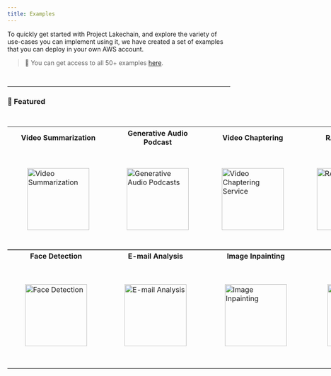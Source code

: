 ```yaml
---
title: Examples
---
```


To quickly get started with Project Lakechain, and explore the variety of use-cases you can implement using it, we have created a set of examples that you can deploy in your own AWS account.

> 💁 You can get access to all 50+ examples [here](https://github.com/awslabs/project-lakechain/tree/main/examples).

<br />

---


### 🌟 Featured

<br />

<p align="center">
  <table style="display: table; margin: auto">
  <tr>
    <th style="width: 170px;">Video Summarization</th>
    <th style="width: 170px;">Generative Audio Podcast</th>
    <th style="width: 170px;">Video Chaptering</th>
    <th style="width: 170px;">RAG Pipeline</th>
  </tr>
  <tr>
    <td style="width: 170px; padding: 45px">
      <a href="https://github.com/awslabs/project-lakechain/tree/main/examples/simple-pipelines/summarization-pipelines/video-summarization-pipeline">
        <Image width="140" src={videoSummarization} alt="Video Summarization" />
      </a>
    </td>
    <td style="width: 170px; padding: 40px">
      <a href="https://github.com/awslabs/project-lakechain/tree/main/examples/end-to-end-use-cases/building-a-podcast-generator">
        <Image width="140" src={generativePodcast} alt="Generative Audio Podcasts" />
      </a>
    </td>
    <td style="width: 170px; padding: 35px">
      <a href="https://github.com/awslabs/project-lakechain/tree/main/examples/end-to-end-use-cases/building-a-video-chaptering-service">
        <Image width="140" src={videoChaptering} alt="Video Chaptering Service" />
      </a>
    </td>
    <td style="width: 170px; padding: 40px">
      <a href="https://github.com/awslabs/project-lakechain/tree/main/examples/end-to-end-use-cases/building-a-rag-pipeline">
        <Image width="140" src={ragPipeline} alt="RAG Pipeline" />
      </a>
    </td>
  </tr>
</table>
</p>

<p align="center" style="margin-top: -16px">
  <table style="display: table; margin: auto">
    <tr>
      <th style="width: 170px;">Face Detection</th>
      <th style="width: 170px;">E-mail Analysis</th>
      <th style="width: 170px;">Image Inpainting</th>
      <th style="width: 170px;">Ollama on AWS</th>
    </tr>
    <tr>
      <td style="width: 170px; padding: 40px">
        <a href="https://github.com/awslabs/project-lakechain/tree/main/examples/simple-pipelines/face-detection-pipeline">
          <Image width="140" src={faceDetection} alt="Face Detection" />
        </a>
      </td>
      <td style="width: 150px; padding: 45px">
        <a href="https://github.com/awslabs/project-lakechain/tree/main/examples/simple-pipelines/email-nlp-pipeline">
          <Image width="140" src={emailAnalysis} alt="E-mail Analysis" />
        </a>
      </td>
      <td style="width: 170px; padding: 42px">
        <a href="https://github.com/awslabs/project-lakechain/tree/main/examples/simple-pipelines/image-inpainting-pipelines/amazon-titan-inpainting-pipeline">
          <Image width="140" src={imageInpainting} alt="Image Inpainting" />
        </a>
      </td>
      <td style="width: 170px; padding: 50px">
        <a href="https://github.com/awslabs/project-lakechain/tree/main/examples/simple-pipelines/summarization-pipelines/ollama-summarization-pipeline">
          <Image width="140" src={ollamaOnAws} alt="Ollama on AWS" />
        </a>
      </td>
    </tr>
  </table>
</p>

<br />
